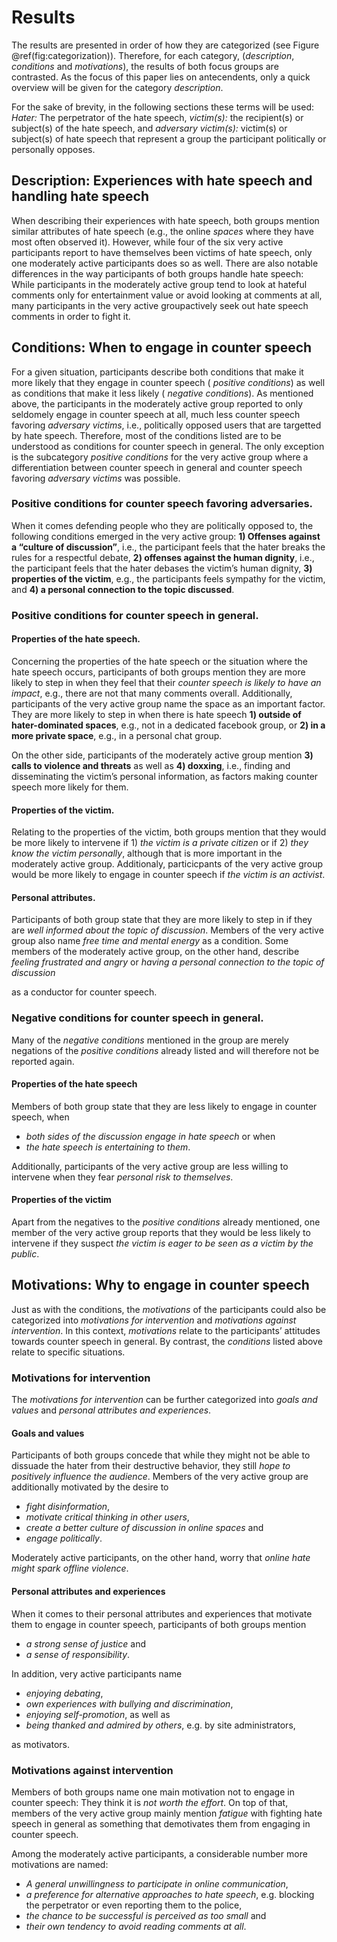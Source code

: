 # Results
The results are presented in order of how they are categorized (see Figure \@ref(fig:categorization)). Therefore, for each category, (_description_, _conditions_ and _motivations_), the results of both focus groups are contrasted. As the focus of this paper lies on antecendents, only a quick overview will be given for the category _description_.

For the sake of brevity, in the following sections these terms will be used:
_Hater:_ The perpetrator of the hate speech,
_victim(s):_ the recipient(s) or subject(s) of the hate speech, and
_adversary victim(s):_ victim(s) or subject(s) of hate speech that represent a group the participant politically or personally opposes.

## Description: Experiences with hate speech and handling hate speech
When describing their experiences with hate speech, both groups mention similar attributes of hate speech (e.g., the online _spaces_ where they have most often observed it). However, while four of the six very active participants report to have themselves been victims of hate speech, only one moderately active participants does so as well. There are also notable differences in the way participants of both groups handle hate speech: While participants in the moderately active group tend to look at hateful comments only for entertainment value or avoid looking at comments at all, many participants in the very active groupactively seek out hate speech comments in order to fight it.

## Conditions: When to engage in counter speech
For a given situation, participants describe both conditions that make it more likely that they engage in counter speech ( _positive conditions_) as well as conditions that make it less likely ( _negative conditions_). As mentioned above, the participants in the moderately active group reported to only seldomely engage in counter speech at all, much less counter speech favoring _adversary victims_, i.e., politically opposed users that are targetted by hate speech. Therefore, most of the conditions listed are to be understood as conditions for counter speech in general. The only exception is the subcategory _positive conditions_ for the very active group where a differentiation between counter speech in general and counter speech favoring _adversary victims_ was possible.






### Positive conditions for counter speech favoring adversaries.
When it comes defending people who they are politically opposed to, the following conditions emerged in the very active group: **1) Offenses against a "culture of discussion"**, i.e., the participant feels that the hater breaks the rules for a respectful debate, **2) offenses against the human dignity**, i.e., the participant feels that the hater debases the victim's human dignity, **3) properties of the victim**, e.g., the participants feels sympathy for the victim, and
 **4) a personal connection to the topic discussed**.

### Positive conditions for counter speech in general.
#### Properties of the hate speech.
Concerning the properties of the hate speech or the situation where the hate speech occurs, participants of both groups mention they are more likely to step in when they feel that their _counter speech is likely to have an impact_, e.g., there are not that many comments overall.
Additionally, participants of the very active group name the space as an important factor. They are more likely to step in when there is hate speech **1) outside of hater-dominated spaces**, e.g., not in a dedicated facebook group, or
**2) in a more private space**, e.g., in a personal chat group.

On the other side, participants of the moderately active group mention **3) calls to violence and threats** as well as
**4) doxxing**, i.e., finding and disseminating the victim's personal information,
as factors making counter speech more likely for them.

#### Properties of the victim.
Relating to the properties of the victim, both groups mention that they would be more likely to intervene if
1) _the victim is a private citizen_ or if 2) _they know the victim personally_, although that is more important in the moderately active group.
Additionaly, particicpants of the very active group would be more likely to engage in counter speech if _the victim is an activist_.

#### Personal attributes.
Participants of both group state that they are more likely to step in if they are _well informed about the topic of discussion_. Members of the very active group also name _free time and mental energy_ as a condition. Some members of the moderately active group, on the other hand, describe _feeling frustrated and angry_ or
 _having a personal connection to the topic of discussion_

as a conductor for counter speech.

### Negative conditions for counter speech in general.
Many of the _negative conditions_ mentioned in the group are merely negations of the _positive conditions_ already listed and will therefore not be reported again.

####  Properties of the hate speech
Members of both group state that they are less likely to engage in counter speech, when 

* _both sides of the discussion engage in hate speech_ or when
* _the hate speech is entertaining to them_.

Additionally, participants of the very active group are less willing to intervene when they fear _personal risk to themselves_.

#### Properties of the victim
Apart from the negatives to the _positive conditions_ already mentioned, one member of the very active group reports that they would be less likely to intervene if they suspect _the victim is eager to be seen as a victim by the public_.

## Motivations: Why to engage in counter speech
Just as with the conditions, the _motivations_ of the participants could also be categorized into _motivations for intervention_ and _motivations against intervention_. In this context, _motivations_ relate to the participants' attitudes towards counter speech in general. By contrast, the _conditions_ listed above relate to specific situations.

### Motivations for intervention
The _motivations for intervention_ can be further categorized into _goals and values_ and _personal attributes and experiences_.

#### Goals and values
Participants of both groups concede that while they might not be able to dissuade the hater from their destructive behavior, they still _hope to positively influence the audience_.
Members of the very active group are additionally motivated by the desire to

* _fight disinformation_,
* _motivate critical thinking in other users_,
* _create a better culture of discussion in online spaces_ and
* _engage politically_.

Moderately active participants, on the other hand, worry that _online hate might spark offline violence_.

#### Personal attributes and experiences
When it comes to their personal attributes and experiences that motivate them to engage in counter speech, participants of both groups mention

* _a strong sense of justice_ and
* _a sense of responsibility_.

In addition, very active participants name

* _enjoying debating_,
* _own experiences with bullying and discrimination_, 
* _enjoying self-promotion_, as well as
* _being thanked and admired by others_, e.g. by site administrators,

as motivators.

### Motivations against intervention
Members of both groups name one main motivation not to engage in counter speech: They think it is _not worth the effort_. On top of that, members of the very active group mainly mention _fatigue_ with fighting hate speech in general as something that demotivates them from engaging in counter speech.

Among the moderately active participants, a considerable number more motivations are named:

* _A general unwillingness to participate in online communication_,
* _a preference for alternative approaches to hate speech_, e.g. blocking the perpetrator or even reporting them to the police,
* _the chance to be successful is perceived as too small_ and
* _their own tendency to avoid reading comments at all_.